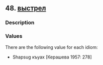 ## 48. <a href =  'https://agricolamz.github.io/The_Circassian_Isoglosses_Database/48.html'>выстрел</a>
### Description



### Values
There are the following value for each idiom:

* Shapsug  къуах [Керашева 1957: 278] 

